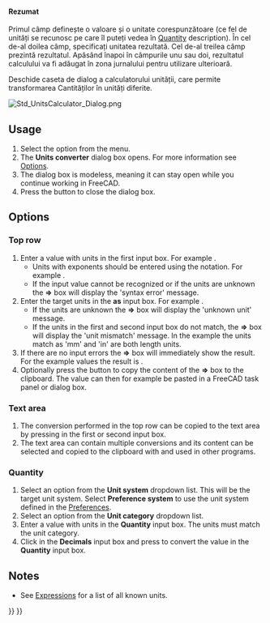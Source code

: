<languages/>

{{Docnav
|[[Std_ClarifySelection|ClarifySelection]]
|[[Std_ViewLoadImage|ViewLoadImage]]
|[[Std_Tools_Menu|Std Tools Menu]]
|IconL=
|IconR=Std_ViewLoadImage.svg
|IconC=Freecad.svg
}}

<div class="mw-translate-fuzzy">
{{GuiCommand|Name=Std_UnitsCalculator|MenuLocation=Tools → Unit calculator...|Workbenches=All|SeeAlso=...}}
</div>

<span id="Description"></span>
<div class="mw-translate-fuzzy">
==== Rezumat ====
Primul câmp definește o valoare și o unitate corespunzătoare (ce fel de unități se recunosc pe care îl puteți vedea în [[Quantity]] description). În cel de-al doilea câmp, specificați unitatea rezultată. Cel de-al treilea câmp prezintă rezultatul. Apăsând înapoi în câmpurile unu sau doi, rezultatul calculului va fi adăugat în zona jurnalului pentru utilizare ulterioară.
</div>

<div class="mw-translate-fuzzy">
Deschide caseta de dialog a calculatorului unității, care permite transformarea Cantităților în unități diferite.
</div>

[[Image:Std_UnitsCalculator_Dialog.png]]
{{Caption|The Units converter dialog box}}

==Usage==

# Select the {{MenuCommand|Tools → [[Image:Std_UnitsCalculator.svg|16px]] Units converter...}} option from the menu.
# The '''Units converter''' dialog box opens. For more information see [[#Options|Options]].
# The dialog box is modeless, meaning it can stay open while you continue working in FreeCAD.
# Press the {{Button|Close}} button to close the dialog box.

==Options==

===Top row===

# Enter a value with units in the first input box. For example {{Value|10 mm}}.
#* Units with exponents should be entered using the {{Value|^}} notation. For example {{Value|1 m^2}}.
#* If the input value cannot be recognized or if the units are unknown the '''=>''' box will display the 'syntax error' message.
# Enter the target units in the '''as''' input box. For example {{Value|in}}.
#* If the units are unknown the '''=>''' box will display the 'unknown unit' message.
#* If the units in the first and second input box do not match, the '''=>''' box will display the 'unit mismatch' message. In the example the units match as 'mm' and 'in' are both length units.
# If there are no input errors the '''=>''' box will immediately show the result. For the example values the result is {{Value|0,394 in}}.
# Optionally press the {{Button|Copy}} button to copy the content of the '''=>''' box to the clipboard. The value can then for example be pasted in a FreeCAD task panel or dialog box.

===Text area===

# The conversion performed in the top row can be copied to the text area by pressing {{KEY|Enter}} in the first or second input box.
# The text area can contain multiple conversions and its content can be selected and copied to the clipboard with {{KEY|Ctrl+C}} and used in other programs.

===Quantity===

# Select an option from the '''Unit system''' dropdown list. This will be the target unit system. Select '''Preference system''' to use the unit system defined in the [[Preferences_Editor#Units|Preferences]].
# Select an option from the '''Unit category''' dropdown list.
# Enter a value with units in the '''Quantity''' input box. The units must match the unit category.
# Click in the '''Decimals''' input box and press {{KEY|Enter}} to convert the value in the '''Quantity''' input box.

==Notes==

* See [[Expressions#Units|Expressions]] for a list of all known units.


{{Docnav
|[[Std_ClarifySelection|ClarifySelection]]
|[[Std_ViewLoadImage|ViewLoadImage]]
|[[Std_Tools_Menu|Std Tools Menu]]
|IconL=
|IconR=Std_ViewLoadImage.svg
|IconC=Freecad.svg
}}

{{Std_Base_navi{{#translation:}}}}
{{Userdocnavi{{#translation:}}}}